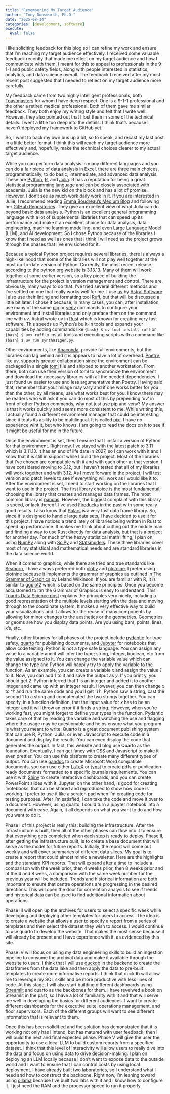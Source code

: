 ```yaml
---
title: "Remembering My Target Audience"
author: "Tony Dunsworth, Ph.D."
date: "2025-08-14"
categories: [development, software]
execute: 
  eval: false
---
```


I like soliciting feedback for this blog so I can refine my work and ensure that I'm reaching my target audience effectively. I received some valuable feedback recently that made me reflect on my target audience and how I communicate with them. I meant for this to appeal to professionals in the 9-1-1 and public safety fields, along with people interested in statistics, analytics, and data science overall. The feedback I received after my most recent post suggested that I needed to reflect on my target audience more carefully.

My feedback came from two highly intelligent professionals, both [Toastmasters](https://www.toastmasters.org) for whom I have deep respect. One is a 9-1-1 professional and the other a retired medical professional. Both of them gave me similar feedback. They both enjoy my writing style and felt that I write well. However, they also pointed out that I lost them in some of the technical details. I went a little too deep into the details. I think that's because I haven't deployed my framework to GitHub yet.

So, I want to back my own bus up a bit, so to speak, and recast my last post in a little better format. I think this will reach my target audience more effectively and, hopefully, make the technical choices clearer to my actual target audience.

While you can perform data analysis in many different languages and you can do a fair piece of data analysis in Excel, there are three main choices, programmatically, to do basic, intermediate, and advanced data analysis. These are [Python](https://www.python.org), [R](https://cran.r-project.org/), and [Julia](https://julialang.org/). R has a reputation for being a great statistical programming language and can be closely associated with academia. Julia is the new kid on the block and has a lot of promise. However, I don't see as much work daily work in it. If you are interested in Julie, I recommend reading [Emma Boudreau's Medium Blog](https://medium.com/@emmacode) and following her [GitHub Repositories](https://github.com/emmaccode). They give an excellent view of what Julia can do beyond basic data analysis. Python is an excellent general programming language with a lot of supplemental libraries that can speed up its performance and make it an excellent choice for data analysis, data engineering, machine learning modelling, and even Large Language Model (LLM), and AI development. So I chose Python because of the libraries I know that I need as well as ones that I think I will need as the project grows through the phases that I've envisioned for it.

Because a typical Python project requires several libraries, there is always a high-likelihood that some of the libraries will not play well together at the most up-to-date version of Python. Currently, the most recent release according to the python.org website is 3.13.13. Many of them will work together at some earlier version, so a key piece of building the infrastructure for the project is version management and control. There are, obviously, many ways to do that. I've tried several different methods and I've settled on one that really works well for me. I use [uv](https://docs.astral.sh/uv/) by [Astral Software](https://astral.sh/). I also use their linting and formatting tool [Ruff](https://docs.astral.sh/ruff/), but that will be discussed a little bit later. I chose it because, in many cases, you can, after installation, use many of the same [pip](https://pypi.org/project/pip/) or [venv](https://docs.python.org/3.11/library/venv.html) commands to configure your environment and install libraries and only preface them on the command line with *uv*. Astral wrote uv in [Rust](https://www.rust-lang.org/) which is known for creating very fast software. This speeds up Python's built-in tools and expands your capabilities by adding commands like `{bash} $ uv tool install ruff` or `{bash} $ uvx ruff` to install tools and executing scripts with a command like `{bash} $ uv run synth911gen.py`. 

Other environments, like [Anaconda](https://anaconda.com), provide full environments, but the libraries can lag behind and it is appears to have a lot of overhead. [Poetry](https://python-poetry.org/), like uv, supports greater collaboration since the environment can be packaged in a single [toml](https://toml.io/en/) file and shipped to another workstation. From there, both can use their version of toml to synchronize the environment and download the necessary libraries with all the needed dependencies. I just found uv easier to use and less argumentative than Poetry. Having said that, remember that your milage may vary and if one works better for you than the other, by all means, use what works best for you. I know there may be readers who will ask if you can do most of this by prepending 'uv' in front of other Python commands, why not just use pip and venv? My answer is that it works quickly and seems more consistent to me. While writing this, I actually found a different environment manager that could be interesting since it touts its ability to be multilingual. It is called [pixi](https://pixi.sh/latest/). I have no experience wiht it, but who knows. I am going to read the docs on it to see if it might be useful for me in the future.

Once the environment is set, then I ensure that I install a version of Python for that environment. Right now, I've stayed with the latest patch to 3.11 which is 3.11.13. It has an end of life date in 2027, so I can work with it and I know that it is still in support while I build the project. Most of the libraries that I've chosen are compatible with it and with each other at that version. I have considered moving to 3.12, but I haven't tested that all of my libraries will work together and with 3.12. As I move forward in the project, I will test version and patch levels to see if everything will work as I would like it to. After the environment is set, I need to start working on the libraries that I want to use in the project. The first library choice is the most fundamental; choosing the library that creates and manages data frames. The most common library is [pandas](https://pandas.pydata.org/). However, the biggest complaint with this library is speed, or lack thereof. I've used [Fireducks](https://fireducks-dev.github.io/) in the past with some really good results. I also know that [Polars](https://pola.rs/) is a very fast data frame library. So, since it is designed to handle large data sets, I have decided to use it for this project. I have noticed a trend lately of libraries being written in Rust to speed up performance. It makes me think about cutting out the middle man and finding a way to use Rust directly for data analysis, but that is a project for another day. For much of the heavy statistical math lifting, I plan on using [NumPy](https://numpy.org/) along with [SciPy](https://scipy.org/) and [Statsmodels](https://www.statsmodels.org/stable/index.html). These three libraries cover most of my statistical and mathematical needs and are standard libraries in the data science world.

When it comes to graphics, while there are tried and true standards like [Seaborn](https://seaborn.pydata.org/), I have always preferred both [plotly](https://plotly.com/) and [plotnine](https://plotnine.org/), I prefer using plotnine because it implements the grammar of graphics as outlined in [The Grammar of Graphics](https://link.springer.com/book/10.1007/0-387-28695-0) by Leland Wilkinson. If you are familiar with R, it is similar to [ggplot2](https://ggplot2.tidyverse.org/) which is based on the same principles. Once you become accustomed to itm the Grammar of Graphics is easy to understand. This [Toards Data Science post](https://towardsdatascience.com/a-comprehensive-guide-to-the-grammar-of-graphics-for-effective-visualization-of-multi-dimensional-1f92b4ed4149/) explains the principles very nicely, including a good representation of the multiple levels starting with the data and moving through to the coordinate system. It makes a very effective way to build your visualizations and it allows for the reuse of many components by allowing for minor changes to the aesthetics or the geometries. Geometries or geoms are how you display data points. Are you using bars, points, lines, x's, etc.

Finally, other libraries for all phases of the project include [pydantic](https://docs.pydantic.dev/latest/) for type safety, [quarto](https://www.quarto.org) for publishing documents, and [Jupyter](https://jupyter.org/) for notebooks that allow code testing. Python is not a type safe language. You can assign any value to a variable and it will infer the type; string, integer, boolean, etc from the value assigned to it. You can change the variable value which can change the type and Python will happily try to apply the variable to the function. As an example, you can creats a variable *x* and assign the value *1* to it. Now, you can add 1 to it and save the output as *y*. If you print y, you should get 2. Python inferred that 1 is an integer and added it to another integer and came up with an integer result. However, you can then change *x* to *'1'* and run the same code and you'll get *'11'*. Python saw a string, cast the second 1 to a string and concatenated the two strings together. You can specify, in a function definition, that the input value for *x* has to be an integer and it will throw an error if it finds a string. However, when you're working fast, you might forget to define your types in the function. Pydantic takes care of that by reading the variable and watching the use and flagging where the usage may be questionable and helps ensure what you program is what you meant to write. Quarto is a great document publishing system that can use R, Python, Julia, or even Javascript to execute code in a document and display the results. You can even display the code that generates the output. In fact, this website and blog use Quarto as the foundation. Eventually, I can get fancy with CSS and Javascript to make it even prettier. You can use this platform to create many different types of output. You can use [pandoc](https://pandoc.org/) to create Microsoft Word compatible documents, you can use either [LaTeX](https://www.latex-project.org/) or [typst](https://github.com/typst/typst) to create pdfs or publication-ready documents formatted to a specific journals requirements. You can use it with [Shiny](https://shiny.posit.co/) to create interactive dashboards, and you can create PowerPoint slides with it. Jupyter, on the other hand, is good for creating 'notebooks' that can be shared and reproduced to show how code is working. I prefer to use it like a scratch pad when I'm creating code for testing purposes. After I'm satisfied, I can take the code and move it over to a document. However, using quarto, I could turn a jupyter notebook into a document with ease. Again, it all depends on what you want to do and how you want to do it.

Phase I of this project is really this: building the infrastructure. After the infrastructure is built, then all of the other phases can flow into it to ensure that everything gets completed when each step is ready to deploy. Phase II, after getting the infrastructure built, is to create a base document that will serve as the model for future reports. Initially, the report will come out weekly and will cover summaries of different data slices. My goal is to create a report that could almost mimic a newsletter. Here are the highlights and the standard KPI reports. That will expand after a time to include a comparison with the week prior, then 4 weeks prior, then 8 weeks prior and at the 4 and 8 wees, a comparison with the same week number for the previous year will be included. Trends and historical information are both important to ensure that centre operations are progressing in the desired directions. This will open the door for correlation analysis to see if trends and historical data can be used to find additional information about operations. 

Phase III will open up the archives for users to select a specific week while developing and deploying other templates for users to access. The idea is to create a website that allows a user to specify a report from a series of templates and then select the dataset they wish to access. I would continue to use quarto to develop the website. That makes the most sense because it will already be present and I have experience with it, as evidenced by this site.

Phase IV will focus on using my data engineering skills to build an ingestion pipeline to consume the archival data and make it available through the website to users. I think that I will use [duckdb](https://duckdb.org) in the backend to create the dataframes from the data lake and then apply the data to pre-built templates to create more informative reports. I think that duckdb will allow me to leverage my SQL skills and be more productive with less lines of code. At this stage, I will also start building different dashboards using [Streamlit](https://streamlit.io/) and quarto as the backbones for them. I have reveiwed a book on Streamlit in the past, so I have a lot of familiarity with it and that will serve me well in developing the basics for different audiences. I want to create different dashboards for the executive suite, operations management, and floor supervisors. Each of the different groups will want to see different information that is relevant to them.

Once this has been solidified and the solution has demonstrated that it is working not only has I intend, but has matured with user feedback, then I will build the next and final expected phase. Phase V will give the user the opportunity to use a local LLM to build custom reports from a specified dataset. I think that this level of interacivity will allow users to really dive into the data and focus on using data to drive decision-making. I plan on deploying an LLM locally because I don't want to expose data to the outside world and I want to ensure that I can control costs by using local deployment. I have already built two laboratories, so I understand what I need and how to construct the backbone. Right now, I'm leaning toward using [ollama](https://ollama.com/) because I've built two labs with it and I know how to configure it. I just need the RAM and the processor speed to run it properly. 